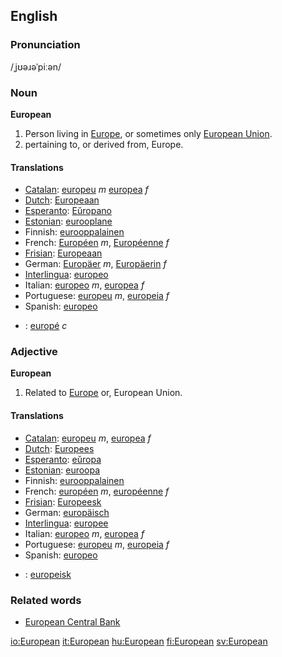 ==English==
===Pronunciation===
/ˌjʊəɹəˈpiːən/
===Noun===
'''European'''

#Person living in [[Europe]], or sometimes only [[European Union]].
#pertaining to, or derived from, Europe.

====Translations====

*[[Catalan]]: [[europeu]] ''m'' [[europea]] ''f''
*[[Dutch]]: [[Europeaan]]
*[[Esperanto]]: [[Eŭropano]]
*[[Estonian]]: [[eurooplane]]
*Finnish: [[eurooppalainen]]
*French: [[Européen]] ''m'', [[Européenne]] ''f''
*[[Frisian]]: [[Europeaan]]
*German: [[Europäer]] ''m'', [[Europäerin]] ''f''
*[[Interlingua]]: [[europeo]]
*Italian: [[europeo]] ''m'', [[europea]] ''f''
*Portuguese: [[europeu]] ''m'', [[europeia]] ''f''
*Spanish: [[europeo]]
*{{sv}}: [[europé]] ''c''

===Adjective===
'''European'''
#Related to [[Europe]] or, European Union.

====Translations====

*[[Catalan]]: [[europeu]] ''m'', [[europea]] ''f''
*[[Dutch]]: [[Europees]]
*[[Esperanto]]: [[eŭropa]]
*[[Estonian]]: [[euroopa]]
*Finnish: [[eurooppalainen]]
*French: [[européen]] ''m'', [[européenne]] ''f''
*[[Frisian]]: [[Europeesk]]
*German: [[europäisch]]
*[[Interlingua]]: [[europee]]
*Italian: [[europeo]] ''m'', [[europea]] ''f''
*Portuguese: [[europeu]] ''m'', [[europeia]] ''f''
*Spanish: [[europeo]]
*{{sv}}: [[europeisk]]

===Related words===
* [[European Central Bank]]
[[io:European]]
[[it:European]]
[[hu:European]]
[[fi:European]]
[[sv:European]]